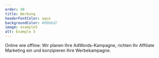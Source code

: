 ```yaml
---
order: 40
title: Werbung
headerFontColor: aqua
backgroundColor: #00b8d2
image: example5
alt: Example 5
---
```


Online wie offline:
Wir planen Ihre AdWords-Kampagne,
richten Ihr Affiliate Marketing ein und
konzipieren Ihre Werbekampagne.
